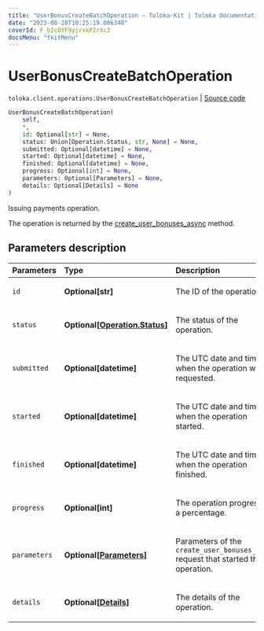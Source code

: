 ```yaml
---
title: "UserBonusCreateBatchOperation — Toloka-Kit | Toloka documentation"
date: "2023-08-28T10:25:19.006348"
coverId: F_bIcOYF9yjrxkPZrXc3
docsMenu: "tkitMenu"
---
```


# UserBonusCreateBatchOperation

`toloka.client.operations.UserBonusCreateBatchOperation` | [Source code](https://github.com/Toloka/toloka-kit/blob/v1.2.1/src/client/operations.py#L385)

```python
UserBonusCreateBatchOperation(
    self,
    *,
    id: Optional[str] = None,
    status: Union[Operation.Status, str, None] = None,
    submitted: Optional[datetime] = None,
    started: Optional[datetime] = None,
    finished: Optional[datetime] = None,
    progress: Optional[int] = None,
    parameters: Optional[Parameters] = None,
    details: Optional[Details] = None
)
```

Issuing payments operation.

The operation is returned by the [create_user_bonuses_async](/docs/toloka-kit/reference/toloka.client.TolokaClient.create_user_bonuses_async) method.

## Parameters description

| Parameters | Type | Description |
| :----------| :----| :-----------|
`id`|**Optional\[str\]**|<p>The ID of the operation.</p>
`status`|**Optional\[[Operation.Status](/docs/toloka-kit/reference/toloka.client.operations.Operation.Status)\]**|<p>The status of the operation.</p>
`submitted`|**Optional\[datetime\]**|<p>The UTC date and time when the operation was requested.</p>
`started`|**Optional\[datetime\]**|<p>The UTC date and time when the operation started.</p>
`finished`|**Optional\[datetime\]**|<p>The UTC date and time when the operation finished.</p>
`progress`|**Optional\[int\]**|<p>The operation progress as a percentage.</p>
`parameters`|**Optional\[[Parameters](/docs/toloka-kit/reference/toloka.client.operations.UserBonusCreateBatchOperation.Parameters)\]**|<p>Parameters of the `create_user_bonuses_async` request that started the operation.</p>
`details`|**Optional\[[Details](/docs/toloka-kit/reference/toloka.client.operations.UserBonusCreateBatchOperation.Details)\]**|<p>The details of the operation.</p>